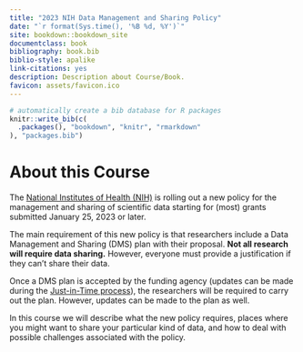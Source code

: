 ```yaml
---
title: "2023 NIH Data Management and Sharing Policy"
date: "`r format(Sys.time(), '%B %d, %Y')`"
site: bookdown::bookdown_site
documentclass: book
bibliography: book.bib
biblio-style: apalike
link-citations: yes
description: Description about Course/Book.
favicon: assets/favicon.ico
---
```


```r
# automatically create a bib database for R packages
knitr::write_bib(c(
  .packages(), "bookdown", "knitr", "rmarkdown"
), "packages.bib")
```

# About this Course {-}

The [National Institutes of Health (NIH)](https://www.nih.gov/) is rolling out a new policy for the management and sharing of scientific data starting for (most) grants submitted January 25, 2023 or later.

The main requirement of this new policy is that researchers include a Data Management and Sharing (DMS) plan with their proposal. **Not all research will require data sharing.** However, everyone must provide a justification if they can't share their data.

Once a DMS plan is accepted by the funding agency (updates can be made during the [Just-in-Time process](https://grants.nih.gov/grants/policy/nihgps/html5/section_2/2.5.1_just-in-time_procedures.htm)), the researchers will be required to carry out the plan. However, updates can be made to the plan as well. 

In this course we will describe what the new policy requires, places where you might want to share your particular kind of data, and how to deal with possible challenges associated with the policy.




